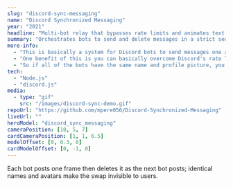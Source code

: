 ```yaml
---
slug: "discord-sync-messaging"
name: "Discord Synchronized Messaging"
year: "2021"
headline: "Multi-bot relay that bypasses rate limits and animates text at ~20 FPS"
summary: "Orchestrates bots to send and delete messages in a strict sequence, creating high-frame-rate text animations."
more-info:
  - "This is basically a system for Discord bots to send messages one after eachother in an organized sequence."
  - "One benefit of this is you can basically overcome Discord's rate limit, by sending messages through many different bots instead of all on one account."
  - "So if all of the bots have the same name and profile picture, you can achieve an illusion of playing a video in the chat that's constructed out of text - you can achieve 20 FPS using this script if you had 20 bots, which is pretty cool."
tech:
  - "Node.js"
  - "discord.js"
media:
  - type: "gif"
    src: "/images/discord-sync-demo.gif"
repoUrl: "https://github.com/mpere056/Discord-Synchronized-Messaging"
liveUrl: ""
heroModel: "discord_sync_messaging"
cameraPosition: [10, 5, 7]
cardCameraPosition: [1, 1, 6.5]
modelOffset: [0, 0.3, 0]
cardModelOffset: [0, -1, 0]
---
```

Each bot posts one frame then deletes it as the next bot posts; identical names and avatars make the swap invisible to users.
